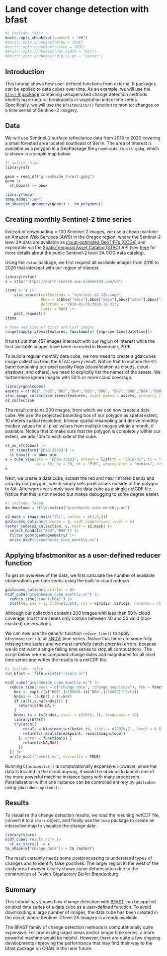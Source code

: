 # Land cover change detection with bfast

```r
#| include: false
knitr::opts_chunk$set(comment = "##")
#knitr::opts_chunk$set(echo = TRUE)
#knitr::opts_chunk$set(cache = TRUE)
#knitr::opts_chunk$set(out.width = "65%")
#knitr::opts_chunk$set(fig.align = "center")
```


## Introduction

This tutorial shows how user-defined functions from external R packages can be applied to data cubes over time. As an example, we will use the [`bfast` R package](https://cran.r-project.org/package=bfast) containing unsupervised change detection methods identifying structural breakpoints in vegetation index time series. Specifically, we will use the `bfastmonitor()` function to monitor changes on a time series of Sentinel-2 imagery.

## Data

We will use Sentinel-2 surface reflectance data from 2016 to 2020 covering a small forested area located southeast of Berlin. The area of interest is available as a polygon in a GeoPackage file `gruenheide_forest.gpkg`, which is shown in a simple map below.

```r
#| output: hide
library(sf)

geom = read_sf("gruenheide_forest.gpkg")
geom |>
  st_bbox() -> bbox

library(tmap)
tmap_mode("view")
tm_shape(st_geometry(geom)) +  tm_polygons()
```

## Creating monthly Sentinel-2 time series

Instead of downloading \> 100 Sentinel-2 images, we use a cheap machine on Amazon Web Services (AWS) in the Oregon region, where the Sentinel-2 level 2A data are available as [cloud-optimized GeoTIFFs (COGs)](https://www.cogeo.org) and explorable via the [SpatioTemporal Asset Catalog (STAC)](https://stacspec.org/) API (see [here](https://registry.opendata.aws/sentinel-2-l2a-cogs) for more details about the public Sentinel-2 level 2A COG data catalog).

Using the `rstac` package, we first request all available images from 2016 to 2020 that intersect with our region of interest.

```r
library(rstac)
s = stac("https://earth-search.aws.element84.com/v0")

items <- s |>
    stac_search(collections = "sentinel-s2-l2a-cogs",
                bbox = c(bbox["xmin"],bbox["ymin"],bbox["xmax"],bbox["ymax"]), 
                datetime = "2016-01-01/2020-12-31",
                limit = 500) |>
    post_request() 
items

# Date and time of first and last images
range(sapply(items$features, function(x) {x$properties$datetime}))
```

It turns out that 457 images intersect with our region of interest while the first available images have been recorded in November, 2016.

To build a regular monthly data cube, we now need to create a gdalcubes image collection from the STAC query result. Notice that to include the `SCL` band containing per-pixel quality flags (classification as clouds, cloud-shadows, and others), we need to explicitly list the names of the assets. We furthermore ignore images with 50% or more cloud coverage.

```r
library(gdalcubes)
assets = c("B01","B02","B03","B04","B05","B06", "B07","B08","B8A","B09","B11","SCL")
stac_image_collection(items$features, asset_names = assets, property_filter = function(x) {x[["eo:cloud_cover"]] < 50}) -> s2_collection
s2_collection
```

The result contains 200 images, from which we can now create a data cube. We use the projected bounding box of our polygon as spatial extent, 10 meters spatial resolution, bilinear spatial resampling and derive monthly median values for all pixel values from multiple images within a month, if available. Notice that to make sure that the polygon is completely within our extent, we add 10m to each side of the cube.

```r
st_as_sfc(bbox) |>
  st_transform("EPSG:32633") |>
  st_bbox() -> bbox_utm
v = cube_view(srs = "EPSG:32633", extent = list(t0 = "2016-01", t1 = "2020-12", left = bbox_utm["xmin"] - 10, right = bbox_utm["xmax"] + 10, bottom = bbox_utm["ymin"] - 10, top = bbox_utm["ymax"] + 10),
              dx = 10, dy = 10, dt = "P1M", aggregation = "median", resampling = "bilinear")
v
```

Next, we create a data cube, subset the red and near infrared bands and crop by our polygon, which simply sets pixel values outside of the polygon to NA. Afterwards we simply save the data cube as a single netCDF file. Notice that this is not needed but makes debugging to some degree easier.

```r
#| include: false 
do_download = !file.exists("gruenheide_cube_monthly.nc")
```

```r
s2.mask = image_mask("SCL", values = c(3,8,9))
gdalcubes_options(threads = 8, ncdf_compression_level = 5)
raster_cube(s2_collection, v, mask = s2.mask) |>
  select_bands(c("B04","B08")) |>
  filter_geom(geom$geometry) |>
  write_ncdf("gruenheide_cube_monthly.nc")
```

## Applying bfastmonitor as a user-defined reducer function

To get an overview of the data, we first calculate the number of available observations per time series using the built-in count reducer.

```r
gdalcubes_options(parallel = 8)
ncdf_cube("gruenheide_cube_monthly.nc") |>
  reduce_time("count(B04)") |>
  plot(key.pos = 1, zlim=c(0,60), col = viridis::viridis, nbreaks = 7)
```

Although our collection contains 200 images with less than 50% cloud coverage, most time series only contain between 40 and 50 valid (non-masked) observations.

We can now use the generic function `reduce_time()` to apply `bfastmonitor()` to all [kNDVI](https://advances.sciencemag.org/content/7/9/eabc7447) time series. Notice that there are some fully missing time series and we must carefully catch potential errors, because we do not want a single failing time series to stop all computations. The script below returns computed change dates and magnitudes for all pixel time series and writes the results to a netCDF file.

```r
#| include: false 
run_bfast = !file.exists("result.nc")
```

```r
ncdf_cube("gruenheide_cube_monthly.nc") |>
  reduce_time(names = c("change_date", "change_magnitude"), FUN = function(x) {
    knr <- exp(-((x["B08",]/10000)-(x["B04",]/10000))^2/(2))
    kndvi <- (1-knr) / (1+knr)   
    if (all(is.na(kndvi))) {
      return(c(NA,NA))
    }
    kndvi_ts = ts(kndvi, start = c(2016, 1), frequency = 12)
    library(bfast)
    tryCatch({
        result = bfastmonitor(kndvi_ts, start = c(2020,1), level = 0.01)
        return(c(result$breakpoint, result$magnitude))
      }, error = function(x) {
        return(c(NA,NA))
      })
  }) |>
  write_ncdf("result.nc", overwrite = TRUE)
```

Running `bfastmonitor()` is computationally expensive. However, since the data is located in the cloud anyway, it would be obvious to launch one of the more powerful machine instance types with many processors. Parallelization within one instance can be controlled entirely by `gdalcubes` using `gdalcubes_options()`.

## Results

To visualize the change detection results, we load the resulting netCDF file, convert it to a `stars` object, and finally use the `tmap` package to create an interactive map to visualize the change date.

```r
library(stars)
ncdf_cube("result.nc") |>
  st_as_stars() -> x
tm_shape(x["change_date"]) + tm_raster()
```

The result certainly needs some postprocessing to understand types of changes and to identify false positives. The larger region in the west of the study area however clearly shows some deforestation due to the construction of Tesla's Gigafactory Berlin-Brandenburg.

## Summary

This tutorial has shown how change detection with [BFAST](https://bfast2.github.io) can be applied on pixel time series of a data cube as a user-defined function. To avoid downloading a large number of images, the data cube has been created in the cloud, where Sentinel-2 level 2A imagery is already available.

The BFAST family of change detection methods is computationally quite expensive. For processing larger areas and/or longer time series, a more powerful machine would be helpful. However, there are quite a few ongoing developments improving the performance that may find their way to the bfast package on CRAN in the near future.
